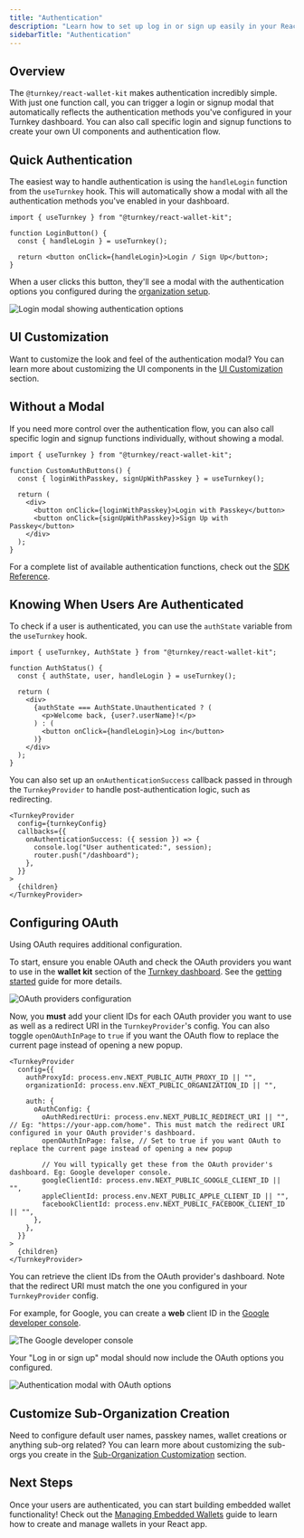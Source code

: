 ```yaml
---
title: "Authentication"
description: "Learn how to set up log in or sign up easily in your React app using @turnkey/react-wallet-kit."
sidebarTitle: "Authentication"
---
```


## Overview

The `@turnkey/react-wallet-kit` makes authentication incredibly simple. With just one function call, you can trigger a login or signup modal that automatically reflects the authentication methods you've configured in your Turnkey dashboard. You can also call specific login and signup functions to create your own UI components and authentication flow.

## Quick Authentication

The easiest way to handle authentication is using the `handleLogin` function from the `useTurnkey` hook. This will automatically show a modal with all the authentication methods you've enabled in your dashboard.

```tsx
import { useTurnkey } from "@turnkey/react-wallet-kit";

function LoginButton() {
  const { handleLogin } = useTurnkey();

  return <button onClick={handleLogin}>Login / Sign Up</button>;
}
```

When a user clicks this button, they'll see a modal with the authentication options you configured during the [organization setup](/sdks/react/getting-started#turnkey-organization-setup).

<img
  src="/images/sdks/img/react/auth-component-1.png"
  alt="Login modal showing authentication options"
/>

## UI Customization

Want to customize the look and feel of the authentication modal? You can learn more about customizing the UI components in the [UI Customization](/sdks/react/ui-customization) section.

## Without a Modal

If you need more control over the authentication flow, you can also call specific login and signup functions individually, without showing a modal.

```tsx
import { useTurnkey } from "@turnkey/react-wallet-kit";

function CustomAuthButtons() {
  const { loginWithPasskey, signUpWithPasskey } = useTurnkey();

  return (
    <div>
      <button onClick={loginWithPasskey}>Login with Passkey</button>
      <button onClick={signUpWithPasskey}>Sign Up with Passkey</button>
    </div>
  );
}
```

For a complete list of available authentication functions, check out the [SDK Reference](/sdks/react/sdk-reference).

## Knowing When Users Are Authenticated

To check if a user is authenticated, you can use the `authState` variable from the `useTurnkey` hook.

```tsx
import { useTurnkey, AuthState } from "@turnkey/react-wallet-kit";

function AuthStatus() {
  const { authState, user, handleLogin } = useTurnkey();

  return (
    <div>
      {authState === AuthState.Unauthenticated ? (
        <p>Welcome back, {user?.userName}!</p>
      ) : (
        <button onClick={handleLogin}>Log in</button>
      )}
    </div>
  );
}
```

You can also set up an `onAuthenticationSuccess` callback passed in through the `TurnkeyProvider` to handle post-authentication logic, such as redirecting.

```tsx
<TurnkeyProvider
  config={turnkeyConfig}
  callbacks={{
    onAuthenticationSuccess: ({ session }) => {
      console.log("User authenticated:", session);
      router.push("/dashboard");
    },
  }}
>
  {children}
</TurnkeyProvider>
```

## Configuring OAuth

Using OAuth requires additional configuration.

To start, ensure you enable OAuth and check the OAuth providers you want to use in the **wallet kit** section of the [Turnkey dashboard](https://app.turnkey.com). See the [getting started](/sdks/react/getting-started) guide for more details.

<img
  src="/images/sdks/img/react/oauth-panel.png"
  alt="OAuth providers configuration"
/>

Now, you **must** add your client IDs for each OAuth provider you want to use as well as a redirect URI in the `TurnkeyProvider`'s config. You can also toggle `openOAuthInPage` to `true` if you want the OAuth flow to replace the current page instead of opening a new popup.

```tsx
<TurnkeyProvider
  config={{
    authProxyId: process.env.NEXT_PUBLIC_AUTH_PROXY_ID || "",
    organizationId: process.env.NEXT_PUBLIC_ORGANIZATION_ID || "",

    auth: {
      oAuthConfig: {
        oAuthRedirectUri: process.env.NEXT_PUBLIC_REDIRECT_URI || "", // Eg: "https://your-app.com/home". This must match the redirect URI configured in your OAuth provider's dashboard.
        openOAuthInPage: false, // Set to true if you want OAuth to replace the current page instead of opening a new popup

        // You will typically get these from the OAuth provider's dashboard. Eg: Google developer console.
        googleClientId: process.env.NEXT_PUBLIC_GOOGLE_CLIENT_ID || "",
        appleClientId: process.env.NEXT_PUBLIC_APPLE_CLIENT_ID || "",
        facebookClientId: process.env.NEXT_PUBLIC_FACEBOOK_CLIENT_ID || "",
      },
    },
  }}
>
  {children}
</TurnkeyProvider>
```

You can retrieve the client IDs from the OAuth provider's dashboard. Note that the redirect URI must match the one you configured in your `TurnkeyProvider` config.

For example, for Google, you can create a **web** client ID in the [Google developer console](https://console.developers.google.com/apis/credentials).

<img
  src="/images/sdks/img/react/google-dev-console.png"
  alt="The Google developer console"
/>

Your "Log in or sign up" modal should now include the OAuth options you configured.

<img
  src="/images/sdks/img/react/auth-component-2.png"
  alt="Authentication modal with OAuth options"
/>

## Customize Sub-Organization Creation

Need to configure default user names, passkey names, wallet creations or anything sub-org related? You can learn more about customizing the sub-orgs you create in the [Sub-Organization Customization](/sdks/react/sub-organization-customization) section.

## Next Steps

Once your users are authenticated, you can start building embedded wallet functionality! Check out the [Managing Embedded Wallets](/sdks/react/managing-embedded-wallets) guide to learn how to create and manage wallets in your React app.

